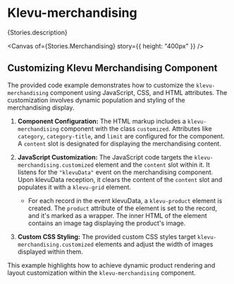 
<Meta of={Stories} />

# Klevu-merchandising

<Markdown>{Stories.description}</Markdown>

<Canvas of={Stories.Merchandising} story={{ height: "400px" }} />

<Controls />

## Customizing Klevu Merchandising Component

The provided code example demonstrates how to customize the
`klevu-merchandising` component using JavaScript, CSS, and HTML attributes. The
customization involves dynamic population and styling of the merchandising
display.

1. **Component Configuration:** The HTML markup includes a `klevu-merchandising`
   component with the class `customized`. Attributes like `category`,
   `category-title`, and `limit` are configured for the component. A `content`
   slot is designated for displaying the merchandising content.

2. **JavaScript Customization:** The JavaScript code targets the
   `klevu-merchandising.customized` element and the `content` slot within it. It
   listens for the `"klevuData"` event on the merchandising component. Upon klevuData
   reception, it clears the content of the `content` slot and populates it with
   a `klevu-grid` element.

   - For each record in the event klevuData, a `klevu-product` element is created.
     The `product` attribute of the element is set to the record, and it's
     marked as a wrapper. The inner HTML of the element contains an image tag
     displaying the product's image.

3. **Custom CSS Styling:** The provided custom CSS styles target
   `klevu-merchandising.customized` elements and adjust the width of images
   displayed within them.

This example highlights how to achieve dynamic product rendering and layout
customization within the `klevu-merchandising` component.

<Canvas of={Stories.CustomizedMerchandising} />

<KlevuAutoDocs of={Stories} />
